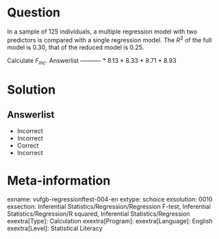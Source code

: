 Question
========

In a sample of 125 individuals, a multiple regression model with two predictors is compared with a single regression model. The $R^{2}$ of the full model is 0.30, that of the reduced model is 0.25.

Calculate $F_{inc}$. 
Answerlist
----------
* 8.13
* 8.33
* 8.71
* 8.93

Solution
========

Answerlist
----------
* Incorrect
* Incorrect
* Correct
* Incorrect

Meta-information
================
exname: vufgb-regressionftest-004-en
extype: schoice
exsolution: 0010
exsection: Inferential Statistics/Regression/Regression F-test, Inferential Statistics/Regression/R squared, Inferential Statistics/Regression
exextra[Type]: Calculation
exextra[Program]: 
exextra[Language]: English
exextra[Level]: Statistical Literacy
